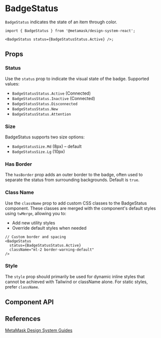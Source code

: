 

# BadgeStatus

`BadgeStatus` indicates the state of an item through color.

```tsx
import { BadgeStatus } from '@metamask/design-system-react';

<BadgeStatus status={BadgeStatusStatus.Active} />;
```

<Canvas of={BadgeStatusStories.Default} />

## Props

### Status

Use the `status` prop to indicate the visual state of the badge. Supported values:

- `BadgeStatusStatus.Active` (Connected)
- `BadgeStatusStatus.Inactive` (Connected)
- `BadgeStatusStatus.Disconnected`
- `BadgeStatusStatus.New`
- `BadgeStatusStatus.Attention`

<Canvas of={BadgeStatusStories.Status} />

### Size

BadgeStatus supports two size options:

- `BadgeStatusSize.Md` (8px) – default
- `BadgeStatusSize.Lg` (10px)

<Canvas of={BadgeStatusStories.Size} />

### Has Border

The `hasBorder` prop adds an outer border to the badge, often used to separate the status from surrounding backgrounds. Default is `true`.

<Canvas of={BadgeStatusStories.HasBorder} />

### Class Name

Use the `className` prop to add custom CSS classes to the BadgeStatus component. These classes are merged with the component's default styles using `twMerge`, allowing you to:

- Add new utility styles
- Override default styles when needed

```tsx
// Custom border and spacing
<BadgeStatus
  status={BadgeStatusStatus.Active}
  className="ml-2 border-warning-default"
/>
```

### Style

The `style` prop should primarily be used for dynamic inline styles that cannot be achieved with Tailwind or className alone. For static styles, prefer `className`.

## Component API

<Controls of={BadgeStatusStories.Default} />

## References

[MetaMask Design System Guides](https://www.notion.so/MetaMask-Design-System-Guides-Design-f86ecc914d6b4eb6873a122b83c12940)
